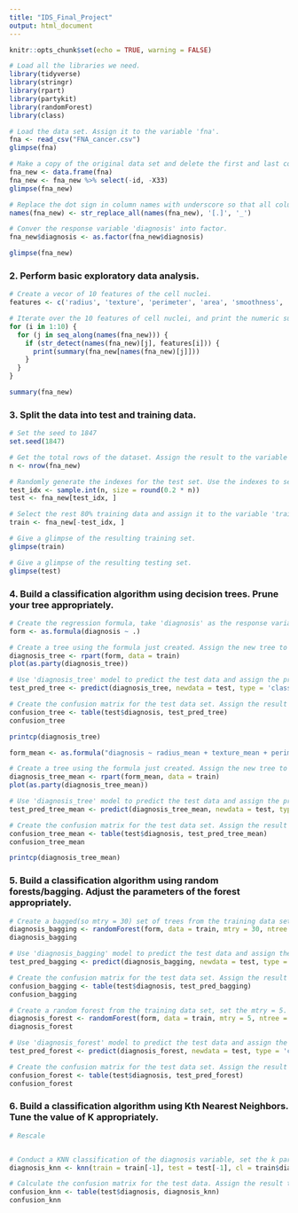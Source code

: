 ```yaml
---
title: "IDS_Final_Project"
output: html_document
---
```


```r
knitr::opts_chunk$set(echo = TRUE, warning = FALSE)
```



```r
# Load all the libraries we need.
library(tidyverse)
library(stringr)
library(rpart)
library(partykit)
library(randomForest)
library(class)
```


```r
# Load the data set. Assign it to the variable 'fna'.
fna <- read_csv("FNA_cancer.csv")
glimpse(fna)
```

```r
# Make a copy of the original data set and delete the first and last column which are useless. Assign it with a new variable 'fna_new'.
fna_new <- data.frame(fna)
fna_new <- fna_new %>% select(-id, -X33)
glimpse(fna_new)
```


```r
# Replace the dot sign in column names with underscore so that all column names are in uniform form.
names(fna_new) <- str_replace_all(names(fna_new), '[.]', '_')

# Conver the response variable 'diagnosis' into factor.
fna_new$diagnosis <- as.factor(fna_new$diagnosis)

glimpse(fna_new)
```


### 2. Perform basic exploratory data analysis.

```r
# Create a vecor of 10 features of the cell nuclei.
features <- c('radius', 'texture', 'perimeter', 'area', 'smoothness', 'compactness', 'concavity', 'concave_points', 'symmetry', 'fractal_dimension')
```



```r
# Iterate over the 10 features of cell nuclei, and print the numeric summary of their accordingly mean, standard error of the mean, and the maximum.
for (i in 1:10) {
  for (j in seq_along(names(fna_new))) {
    if (str_detect(names(fna_new)[j], features[i])) {
      print(summary(fna_new[names(fna_new)[j]]))
    }
  }
}
```


```r
summary(fna_new)
```




### 3. Split the data into test and training data.
```r
# Set the seed to 1847
set.seed(1847)

# Get the total rows of the dataset. Assign the result to the variable 'n'.
n <- nrow(fna_new)

# Randomly generate the indexes for the test set. Use the indexes to select the 20% test set. Assign the test set to the variable 'test'.
test_idx <- sample.int(n, size = round(0.2 * n))
test <- fna_new[test_idx, ]

# Select the rest 80% training data and assign it to the variable 'train'.
train <- fna_new[-test_idx, ]

# Give a glimpse of the resulting training set.
glimpse(train)

# Give a glimpse of the resulting testing set.
glimpse(test)
```


### 4. Build a classification algorithm using decision trees. Prune your tree appropriately.
```r
# Create the regression formula, take 'diagnosis' as the response variable and all the rest 30 characteristics as the predictor variables. Assign the formula to the variable 'form'.
form <- as.formula(diagnosis ~ .)

# Create a tree using the formula just created. Assign the new tree to the variable 'diagnosis_tree'.
diagnosis_tree <- rpart(form, data = train)
plot(as.party(diagnosis_tree))

# Use 'diagnosis_tree' model to predict the test data and assign the predictions to the variable 'test_pred_tree'.
test_pred_tree <- predict(diagnosis_tree, newdata = test, type = 'class')

# Create the confusion matrix for the test data set. Assign the result to the variable 'confusion_tree'.
confusion_tree <- table(test$diagnosis, test_pred_tree)
confusion_tree
```

```r
printcp(diagnosis_tree)
```


```r
form_mean <- as.formula("diagnosis ~ radius_mean + texture_mean + perimeter_mean + area_mean + smoothness_mean + compactness_mean + concavity_mean + concave_points_mean + symmetry_mean + fractal_dimension_mean")

# Create a tree using the formula just created. Assign the new tree to the variable 'diagnosis_tree_mean'.
diagnosis_tree_mean <- rpart(form_mean, data = train)
plot(as.party(diagnosis_tree_mean))

# Use 'diagnosis_tree' model to predict the test data and assign the predictions to the variable 'test_pred_tree_mean'.
test_pred_tree_mean <- predict(diagnosis_tree_mean, newdata = test, type = 'class')

# Create the confusion matrix for the test data set. Assign the result to the variable 'confusion_tree_mean'.
confusion_tree_mean <- table(test$diagnosis, test_pred_tree_mean)
confusion_tree_mean
```

```r
printcp(diagnosis_tree_mean)
```


### 5. Build a classification algorithm using random forests/bagging. Adjust the parameters of the forest appropriately.
```r
# Create a bagged(so mtry = 30) set of trees from the training data set. Assign the result to the variable 'diagnosis_bagging'.
diagnosis_bagging <- randomForest(form, data = train, mtry = 30, ntree = 500, na.action = na.roughfix)
diagnosis_bagging

# Use 'diagnosis_bagging' model to predict the test data and assign the predictions to the variable 'test_pred_bagging'.
test_pred_bagging <- predict(diagnosis_bagging, newdata = test, type = 'class')

# Create the confusion matrix for the test data set. Assign the result to the variable 'confusion_bagging'.
confusion_bagging <- table(test$diagnosis, test_pred_bagging)
confusion_bagging
```


```r
# Create a random forest from the training data set, set the mtry = 5. Assign the result to the variable 'diagnosis_forest'.
diagnosis_forest <- randomForest(form, data = train, mtry = 5, ntree = 500, na.action = na.roughfix)
diagnosis_forest

# Use 'diagnosis_forest' model to predict the test data and assign the predictions to the variable 'test_pred_forest'.
test_pred_forest <- predict(diagnosis_forest, newdata = test, type = 'class')

# Create the confusion matrix for the test data set. Assign the result to the variable 'confusion_forest
confusion_forest <- table(test$diagnosis, test_pred_forest)
confusion_forest
```


### 6. Build a classification algorithm using Kth Nearest Neighbors. Tune the value of K appropriately.
```r
# Rescale


# Conduct a KNN classification of the diagnosis variable, set the k parameter to 21. Assign the result to 'diagnosis_knn'.
diagnosis_knn <- knn(train = train[-1], test = test[-1], cl = train$diagnosis, k = 21)

# Calculate the confusion matrix for the test data. Assign the result to the variable 'confusion_knn'.
confusion_knn <- table(test$diagnosis, diagnosis_knn)
confusion_knn
```




